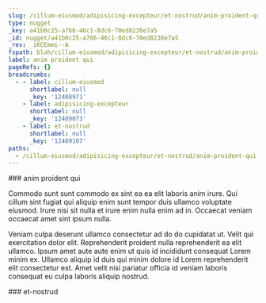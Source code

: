 ```yaml
---
slug: /cillum-eiusmod/adipisicing-excepteur/et-nostrud/anim-proident-qui
type: nugget
_key: a41b0c25-a766-46c1-8dc6-70ed8236e7a5
_id: nugget/a41b0c25-a766-46c1-8dc6-70ed8236e7a5
_rev: _iKCEmmi--A
fspath: blah/cillum-eiusmod/adipisicing-excepteur/et-nostrud/anim-proident-qui.md
label: anim proident qui
pageRefs: {}
breadcrumbs:
  - - label: cillum-eiusmod
      shortlabel: null
      _key: '12408971'
    - label: adipisicing-excepteur
      shortlabel: null
      _key: '12409073'
    - label: et-nostrud
      shortlabel: null
      _key: '12409107'
paths:
  - /cillum-eiusmod/adipisicing-excepteur/et-nostrud/anim-proident-qui
---
```


<NuggetArea>
<Nugget slug="/cillum-eiusmod/adipisicing-excepteur/et-nostrud/anim-proident-qui" type="nugget" _key="a41b0c25-a766-46c1-8dc6-70ed8236e7a5" _id="nugget/a41b0c25-a766-46c1-8dc6-70ed8236e7a5" _rev="_iKCEmmi--A" fspath="blah/cillum-eiusmod/adipisicing-excepteur/et-nostrud/anim-proident-qui.md" label="anim proident qui" paths="/cillum-eiusmod/adipisicing-excepteur/et-nostrud/anim-proident-qui">
<NuggetBody>
### anim proident qui

Commodo sunt sunt commodo ex sint ea ea elit laboris anim irure. Qui cillum sint fugiat qui aliquip enim sunt tempor duis ullamco voluptate eiusmod. Irure nisi sit nulla et irure enim nulla enim ad in. Occaecat veniam occaecat amet sint ipsum nulla.

Veniam culpa deserunt ullamco consectetur ad do do cupidatat ut. Velit qui exercitation dolor elit. Reprehenderit proident nulla reprehenderit ea elit ullamco. Ipsum amet aute aute enim ut quis id incididunt consequat Lorem minim ex. Ullamco aliquip id duis qui minim dolore id Lorem reprehenderit elit consectetur est. Amet velit nisi pariatur officia id veniam laboris consequat eu culpa laboris aliquip nostrud.

</NuggetBody>
<Breadcrumbs>
<Crumbs>
<Crumb _key="12408971" label="cillum-eiusmod" /><Crumb _key="12409073" label="adipisicing-excepteur" /><Crumb _key="12409107" label="et-nostrud" />
</Crumbs>
</Breadcrumbs>
</Nugget>

<NuggetsInbound>
</NuggetsInbound>
<NuggetsOutbound>
</NuggetsOutbound>
</NuggetArea>
<PassagesInbound>
<Passage direction="inbound" type="passage" _key="12409107" _id="passage/12409107" _rev="_iKCEmmi--_" label="et-nostrud" passage="et-nostrud" fspath="blah/cillum-eiusmod/adipisicing-excepteur/et-nostrud" paths="/cillum-eiusmod/adipisicing-excepteur/et-nostrud" slug="/cillum-eiusmod/adipisicing-excepteur/et-nostrud">
<NuggetBody>
### et-nostrud

</NuggetBody>
<Breadcrumbs>
<Crumbs>
<Crumb _key="12408971" label="cillum-eiusmod" /><Crumb _key="12409073" label="adipisicing-excepteur" />
</Crumbs>
</Breadcrumbs>
</Passage>

</PassagesInbound>
<PassagesOutbound>
</PassagesOutbound>